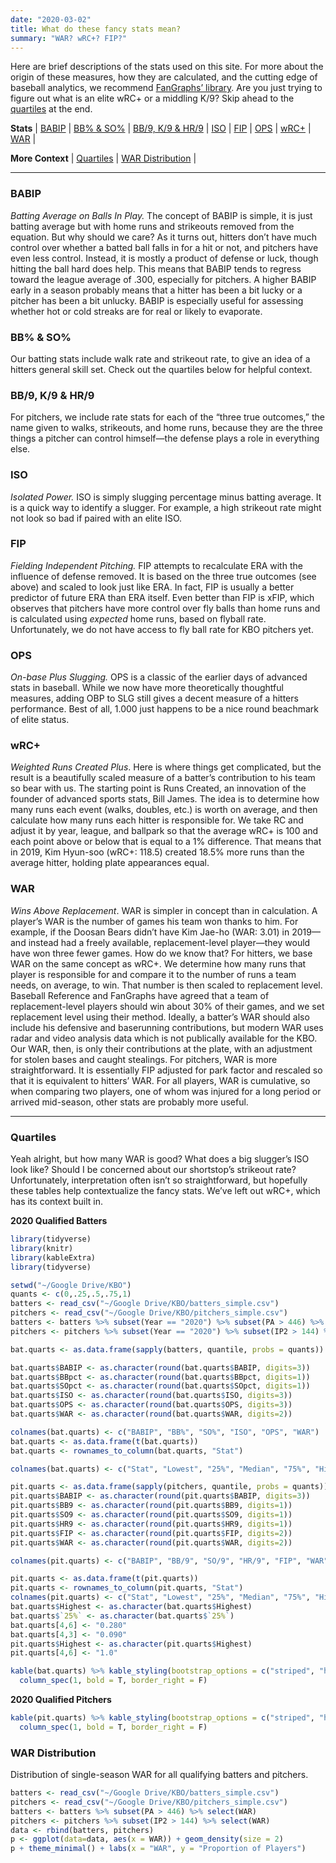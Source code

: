 ```yaml
---
date: "2020-03-02"
title: What do these fancy stats mean?
summary: "WAR? wRC+? FIP?"
---
```


Here are brief descriptions of the stats used on this site. For more about the origin of these measures, how they are calculated, and the cutting edge of baseball analytics, we recommend [FanGraphs' library](https://library.fangraphs.com/). Are you just trying to figure out what is an elite wRC+ or a middling K/9? Skip ahead to the [quartiles](#quartiles) at the end.

**Stats** | [BABIP](#babip) | [BB% & SO%](#bbso) | [BB/9, K/9 & HR/9](#bbkhr) | [ISO](#iso) | [FIP](#fip) | [OPS](#ops) | [wRC+](#wrc) | [WAR](#war) |

**More Context** | [Quartiles](#quartiles) | [WAR Distribution](#dist) |

***
 
### BABIP {#babip}
*Batting Average on Balls In Play.* The concept of BABIP is simple, it is just batting average but with home runs and strikeouts removed from the equation. But why should we care? As it turns out, hitters don't have much control over whether a batted ball falls in for a hit or not, and pitchers have even less control. Instead, it is mostly a product of defense or luck, though hitting the ball hard does help. This means that BABIP tends to regress toward the league average of .300, especially for pitchers. A higher BABIP early in a season probably means that a hitter has been a bit lucky or a pitcher has been a bit unlucky. BABIP is especially useful for assessing whether hot or cold streaks are for real or likely to evaporate.

### BB% & SO% {#bbso}
Our batting stats include walk rate and strikeout rate, to give an idea of a hitters general skill set. Check out the quartiles below for helpful context. 

### BB/9, K/9 & HR/9 {#bbkhr}
For pitchers, we include rate stats for each of the "three true outcomes," the name given to walks, strikeouts, and home runs, because they are the three things a pitcher can control himself—the defense plays a role in everything else.

### ISO {#iso}
*Isolated Power.* ISO is simply slugging percentage minus batting average. It is a quick way to identify a slugger. For example, a high strikeout rate might not look so bad if paired with an elite ISO.

### FIP {#fip}
*Fielding Independent Pitching.* FIP attempts to recalculate ERA with the influence of defense removed. It is based on the three true outcomes (see above) and scaled to look just like ERA. In fact, FIP is usually a better predictor of future ERA than ERA itself. Even better than FIP is xFIP, which observes that pitchers have more control over fly balls than home runs and is calculated using *expected* home runs, based on flyball rate. Unfortunately, we do not have access to fly ball rate for KBO pitchers yet.

### OPS {#ops}
*On-base Plus Slugging.* OPS is a classic of the earlier days of advanced stats in baseball. While we now have more theoretically thoughtful measures, adding OBP to SLG still gives a decent measure of a hitters performance. Best of all, 1.000 just happens to be a nice round beachmark of elite status. 

### wRC+ {#wrc}
*Weighted Runs Created Plus*. Here is where things get complicated, but the result is a beautifully scaled measure of a batter's contribution to his team so bear with us. The starting point is Runs Created, an innovation of the founder of advanced sports stats, Bill James. The idea is to determine how many runs each event (walks, doubles, etc.) is worth on average, and then calculate how many runs each hitter is responsible for. We take RC and adjust it by year, league, and ballpark so that the average wRC+ is 100 and each point above or below that is equal to a 1% difference. That means that in 2019, Kim Hyun-soo (wRC+: 118.5) created 18.5% more runs than the average hitter, holding plate appearances equal.

### WAR {#war}
*Wins Above Replacement*. WAR is simpler in concept than in calculation. A player's WAR is the number of games his team won thanks to him. For example, if the Doosan Bears didn't have Kim Jae-ho (WAR: 3.01) in 2019—and instead had a freely available, replacement-level player—they would have won three fewer games. How do we know that? For hitters, we base WAR on the same concept as wRC+. We determine how many runs that player is responsible for and compare it to the number of runs a team needs, on average, to win. That number is then scaled to replacement level. Baseball Reference and FanGraphs have agreed that a team of replacement-level players should win about 30% of their games, and we set replacement level using their method. Ideally, a batter's WAR should also include his defensive and baserunning contributions, but modern WAR uses radar and video analysis data which is not publically available for the KBO. Our WAR, then, is only their contributions at the plate, with an adjustment for stolen bases and caught stealings. For pitchers, WAR is more straightforward. It is essentially FIP adjusted for park factor and rescaled so that it is equivalent to hitters' WAR. For all players, WAR is cumulative, so when comparing two players, one of whom was injured for a long period or arrived mid-season, other stats are probably more useful.

***

### Quartiles {#quartiles}

Yeah alright, but how many WAR is good? What does a big slugger's ISO look like? Should I be concerned about our shortstop's strikeout rate? Unfortunately, interpretation often isn't so straightforward, but hopefully these tables help contextualize the fancy stats. We've left out wRC+, which has its context built in.

**2020 Qualified Batters**
```r
library(tidyverse)
library(knitr)
library(kableExtra)
library(tidyverse)

setwd("~/Google Drive/KBO")
quants <- c(0,.25,.5,.75,1)
batters <- read_csv("~/Google Drive/KBO/batters_simple.csv")
pitchers <- read_csv("~/Google Drive/KBO/pitchers_simple.csv")
batters <- batters %>% subset(Year == "2020") %>% subset(PA > 446) %>% select(BABIP, BBpct, SOpct, ISO, OPS, WAR)
pitchers <- pitchers %>% subset(Year == "2020") %>% subset(IP2 > 144) %>% select(BABIP, BB9, SO9, HR9, FIP, WAR)

bat.quarts <- as.data.frame(sapply(batters, quantile, probs = quants))

bat.quarts$BABIP <- as.character(round(bat.quarts$BABIP, digits=3))
bat.quarts$BBpct <- as.character(round(bat.quarts$BBpct, digits=1))
bat.quarts$SOpct <- as.character(round(bat.quarts$SOpct, digits=1))
bat.quarts$ISO <- as.character(round(bat.quarts$ISO, digits=3))
bat.quarts$OPS <- as.character(round(bat.quarts$OPS, digits=3))
bat.quarts$WAR <- as.character(round(bat.quarts$WAR, digits=2))

colnames(bat.quarts) <- c("BABIP", "BB%", "SO%", "ISO", "OPS", "WAR")
bat.quarts <- as.data.frame(t(bat.quarts))
bat.quarts <- rownames_to_column(bat.quarts, "Stat")

colnames(bat.quarts) <- c("Stat", "Lowest", "25%", "Median", "75%", "Highest")

pit.quarts <- as.data.frame(sapply(pitchers, quantile, probs = quants))
pit.quarts$BABIP <- as.character(round(pit.quarts$BABIP, digits=3))
pit.quarts$BB9 <- as.character(round(pit.quarts$BB9, digits=1))
pit.quarts$SO9 <- as.character(round(pit.quarts$SO9, digits=1))
pit.quarts$HR9 <- as.character(round(pit.quarts$HR9, digits=1))
pit.quarts$FIP <- as.character(round(pit.quarts$FIP, digits=2))
pit.quarts$WAR <- as.character(round(pit.quarts$WAR, digits=2))

colnames(pit.quarts) <- c("BABIP", "BB/9", "SO/9", "HR/9", "FIP", "WAR")

pit.quarts <- as.data.frame(t(pit.quarts))
pit.quarts <- rownames_to_column(pit.quarts, "Stat")
colnames(pit.quarts) <- c("Stat", "Lowest", "25%", "Median", "75%", "Highest")
bat.quarts$Highest <- as.character(bat.quarts$Highest) 
bat.quarts$`25%` <- as.character(bat.quarts$`25%`) 
bat.quarts[4,6] <- "0.280"
bat.quarts[4,3] <- "0.090"
pit.quarts$Highest <- as.character(pit.quarts$Highest) 
pit.quarts[4,6] <- "1.0"

kable(bat.quarts) %>% kable_styling(bootstrap_options = c("striped", "hover"), fixed_thead = T) %>%
  column_spec(1, bold = T, border_right = F)
```

**2020 Qualified Pitchers**
```r
kable(pit.quarts) %>% kable_styling(bootstrap_options = c("striped", "hover"), fixed_thead = T) %>%
  column_spec(1, bold = T, border_right = F)
```

### WAR Distribution {#dist}

Distribution of single-season WAR for all qualifying batters and pitchers.
```r
batters <- read_csv("~/Google Drive/KBO/batters_simple.csv")
pitchers <- read_csv("~/Google Drive/KBO/pitchers_simple.csv")
batters <- batters %>% subset(PA > 446) %>% select(WAR)
pitchers <- pitchers %>% subset(IP2 > 144) %>% select(WAR)
data <- rbind(batters, pitchers)
p <- ggplot(data=data, aes(x = WAR)) + geom_density(size = 2)
p + theme_minimal() + labs(x = "WAR", y = "Proportion of Players")
```
